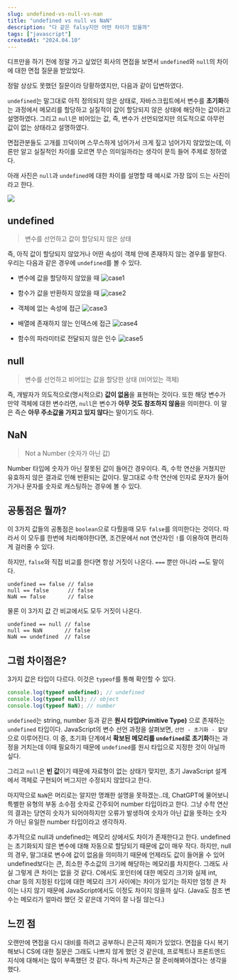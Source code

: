 ```yaml
---
slug: undefined-vs-null-vs-nan
title: "undefined vs null vs NaN"
description: "다 같은 falsy지만 어떤 차이가 있을까"
tags: ["javascript"]
createdAt: "2024.04.10"
---
```


디프만을 하기 전에 정말 가고 싶었던 회사의 면접을 보면서 `undefined`와 `null`의 차이에 대한 면접 질문을 받았었다.

정말 상상도 못했던 질문이라 당황하였지만, 다음과 같이 답변하였다.

`undefined`는 말그대로 아직 정의되지 않은 상태로, 자바스크립트에서 변수를 **초기화**하는 과정에서 메모리를 할당하고 실질적이 값이 할당되지 않은 상태에 해당하는 값이라고 설명하였다.
그리고 `null`은 비어있는 값, 즉, 변수가 선언되었지만 의도적으로 아무런 값이 없는 상태라고 설명하였다.

면접관분들도 고개를 끄덕이며 스무스하게 넘어가서 크게 짚고 넘어가지 않았었는데, 이론만 알고 실질적인 차이를 모르면 무슨 의미일까라는 생각이 문득 들어 주제로 정하였다.

아래 사진은 `null`과 `undefined`에 대한 차이를 설명할 때 예시로 가장 많이 드는 사진이라고 한다.

![](/post-images/develop/undefined-vs-null-vs-nan/1.png)

## undefined

> 변수를 선언하고 값이 할당되지 않은 상태

즉, 아직 값이 할당되지 않았거나 어떤 속성이 객체 안에 존재하지 않는 경우를 말한다.
우리는 다음과 같은 경우에 `undefined`를 볼 수 있다.

- 변수에 값을 할당하지 않았을 때
  ![case1](/post-images/develop/undefined-vs-null-vs-nan/2.png)

- 함수가 값을 반환하지 않았을 때
  ![case2](/post-images/develop/undefined-vs-null-vs-nan/3.png)

- 객체에 없는 속성에 접근
  ![case3](/post-images/develop/undefined-vs-null-vs-nan/4.png)

- 배열에 존재하지 않는 인덱스에 접근
  ![case4](/post-images/develop/undefined-vs-null-vs-nan/5.png)

- 함수의 파라미터로 전달되지 않은 인수
  ![case5](/post-images/develop/undefined-vs-null-vs-nan/6.png)

## null

> 변수를 선언하고 비어있는 값을 할당한 상태 (비어있는 객체)

즉, 개발자가 의도적으로(명시적으로) **값이 없음**을 표현하는 것이다.
또한 해당 변수가 만약 객체에 대한 변수라면, `null`은 변수가 **아무 것도 참조하지 않음**을 의미한다.
이 말은 즉슨 **아무 주소값을 가지고 있지 않다**는 말이기도 하다.

## NaN

> Not a Number (숫자가 아닌 값)

Number 타입에 숫자가 아닌 잘못된 값이 들어간 경우이다.
즉, 수학 연산을 거쳤지만 유효하지 않은 결과로 인해 반환되는 값이다.
말그대로 수학 연산에 인자로 문자가 들어가거나 문자를 숫자로 캐스팅하는 경우에 볼 수 있다.

## 공통점은 뭘까?

이 3가지 값들의 공통점은 `boolean`으로 다뤘을때 모두 `false`를 의미한다는 것이다.
따라서 이 모두를 한번에 처리해야한다면, 조건문에서 not 연산자인 `!`를 이용하여 편리하게 걸러줄 수 있다.

하지만, `false`와 직접 비교를 한다면 항상 거짓이 나온다.
`===` 뿐만 아니라 `==`도 말이다.

```
undefined == false // false
null == false      // false
NaN == false       // false
```

물론 이 3가지 값 간 비교에서도 모두 거짓이 나온다.

```
undefined == null // false
null == NaN       // false
NaN == undefined  // false
```

## 그럼 차이점은?

3가지 값은 타입이 다르다.
이것은 `typeof`를 통해 확인할 수 있다.

```javascript
console.log(typeof undefined); // undefined
console.log(typeof null); // object
console.log(typeof NaN); // number
```

`undefined`는 string, number 등과 같은 **원시 타입(Primitive Type)** 으로 존재하는 `undefined` 타입이다.
JavaScript의 변수 선언 과정을 살펴보면, `선언 - 초기화 - 할당`으로 이루어진다.
이 중, 초기화 단계에서 **확보된 메모리를 `undefined`로 초기화**하는 과정을 거치는데 이때 필요하기 때문에 `undefined`를 원시 타입으로 지정한 것이 아닐까 싶다.

그리고 `null`은 **빈 값**이기 때문에 자료형이 없는 상태가 맞지만, 초기 JavaScript 설계에서 객체로 구현되어 버그지만 수정되지 않았다고 한다.

마지막으로 `NaN`은 머리로는 알지만 명쾌한 설명을 못하겠는..데, ChatGPT에 물어보니 특별한 유형의 부동 소수점 숫자로 간주되어 number 타입이라고 한다.
그냥 수학 연산의 결과는 당연히 숫자가 되어야하지만 오류가 발생하여 숫자가 아닌 값을 뜻하는 숫자가 아닌 유일한 number 타입이라고 생각하자.

추가적으로 null과 undefined는 메모리 상에서도 차이가 존재한다고 한다.
undefined는 초기화되지 않은 변수에 대해 자동으로 할당되기 때문에 값이 매우 작다.
하지만, null의 경우, 말그대로 변수에 값이 없음을 의미하기 때문에 언제라도 값이 들어올 수 있어 undefined보다는 큰, 최소한 주소값의 크기에 해당하는 메모리를 차지한다.
그래도 사실 그렇게 큰 차이는 없을 것 같다.
C에서도 포인터에 대한 메모리 크기와 실제 int, char 등의 지정된 타입에 대한 메모리 크기 사이에는 차이가 있기는 하지만 엄청 큰 차이는 나지 않기 때문에 JavaScript에서도 이정도 차이지 않을까 싶다.
(Java도 참조 변수는 메모리가 얼마라 했던 것 같은데 기억이 잘 나질 않는다.)

## 느낀 점

오랜만에 면접을 다시 대비를 하려고 공부하니 은근히 재미가 있었다.
면접을 다시 복기해보니 CS에 대한 질문은 그래도 나쁘지 않게 했던 것 같은데, 프로젝트나 프론트엔드 지식에 대해서는 많이 부족했던 것 같다.
하나씩 차근차근 잘 준비해봐야겠다는 생각을 했다.
